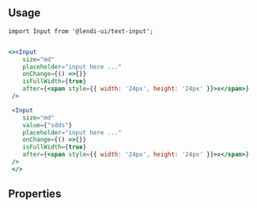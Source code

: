 
## Usage

```
import Input from '@lendi-ui/text-input';
```

```jsx

<><Input
    size="md"
    placeholder="input here ..."
    onChange={() =>{}}
    isFullWidth={true}
    after={<span style={{ width: '24px', height: '24px' }}>x</span>}
 />

 <Input    
    size="md"
    value={"sdds"}
    placeholder="input here ..."
    onChange={() =>{}}
    isFullWidth={true}
    after={<span style={{ width: '24px', height: '24px' }}>x</span>}
 />
 </>
```

## Properties

<PropTable>
  <PropTable.Entry name="value" type="string" description="The input content."/>   
  <PropTable.Entry name="size" type="{ 'sm' | 'md' | 'lg' }" defaultValue="md" description="The input size."/>   
  <PropTable.Entry name="placeholder" type='string' description="The input placeholder."/>
  <PropTable.Entry name="isInverse" type='boolean' defaultValue="false" description="Whether the input is inversed."/>
  <PropTable.Entry name="isError" type='boolean' defaultValue="false" description="Whether the input content is valid."/>
  <PropTable.Entry name="isDisabled" type='boolean' defaultValue="false" description="Whether the input is reaonly."/>
  <PropTable.Entry name="isFullWidth" type='boolean' defaultValue="false" description="Whether the input is full width."/>
  <PropTable.Entry name="before" type="React.ReactNode" description="Content before the input content."/>
  <PropTable.Entry name="after" type="React.ReactNode" description="Content after the input content."/>
  <PropTable.Entry name="onChange*" type='()=>{}' description="The input content"/>
</PropTable>
